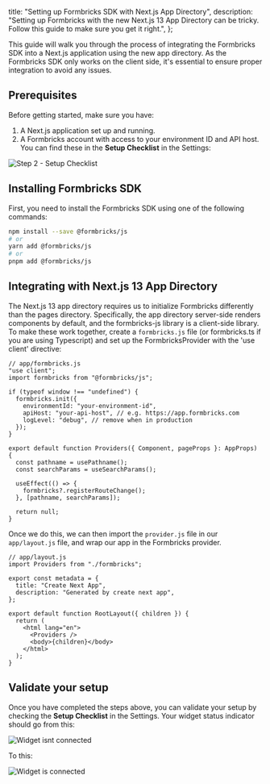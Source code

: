

  title: "Setting up Formbricks SDK with Next.js App Directory",
  description:
    "Setting up Formbricks with the new Next.js 13 App Directory can be tricky. Follow this guide to make sure you get it right.",
};

This guide will walk you through the process of integrating the Formbricks SDK into a Next.js application using the new app directory. As the Formbricks SDK only works on the client side, it's essential to ensure proper integration to avoid any issues.

## Prerequisites

Before getting started, make sure you have:

1. A Next.js application set up and running.
2. A Formbricks account with access to your environment ID and API host. You can find these in the **Setup Checklist** in the Settings:

<Image src={SetupChecklist} alt="Step 2 - Setup Checklist" quality="100" className="rounded-lg" />

## Installing Formbricks SDK

First, you need to install the Formbricks SDK using one of the following commands:

```bash
npm install --save @formbricks/js
# or
yarn add @formbricks/js
# or
pnpm add @formbricks/js
```

## Integrating with Next.js 13 App Directory

The Next.js 13 app directory requires us to initialize Formbricks differently than the pages directory. Specifically, the app directory server-side renders components by default, and the formbricks-js library is a client-side library. To make these work together, create a `formbricks.js` file (or formbricks.ts if you are using Typescript) and set up the FormbricksProvider with the 'use client' directive:

```tsx
// app/formbricks.js
"use client";
import formbricks from "@formbricks/js";

if (typeof window !== "undefined") {
  formbricks.init({
    environmentId: "your-environment-id",
    apiHost: "your-api-host", // e.g. https://app.formbricks.com
    logLevel: "debug", // remove when in production
  });
}

export default function Providers({ Component, pageProps }: AppProps) {
  const pathname = usePathname();
  const searchParams = useSearchParams();

  useEffect(() => {
    formbricks?.registerRouteChange();
  }, [pathname, searchParams]);

  return null;
}
```

Once we do this, we can then import the `provider.js` file in our `app/layout.js` file, and wrap our app in the Formbricks provider.

```tsx
// app/layout.js
import Providers from "./formbricks";

export const metadata = {
  title: "Create Next App",
  description: "Generated by create next app",
};

export default function RootLayout({ children }) {
  return (
    <html lang="en">
      <Providers />
      <body>{children}</body>
    </html>
  );
}
```

## Validate your setup

Once you have completed the steps above, you can validate your setup by checking the **Setup Checklist** in the Settings. Your widget status indicator should go from this:

<Image src={WidgetNotConnected} alt="Widget isnt connected" quality="100" className="rounded-lg" />

To this:

<Image src={WidgetConnected} alt="Widget is connected" quality="100" className="rounded-lg" />

